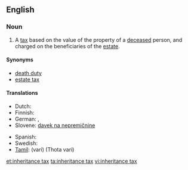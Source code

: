 {{wikipedia}}
==English==

===Noun===
{{en-noun|sg=[[inheritance]] [[tax]]|es}}

# A [[tax]] based on the value of the property of a [[deceased]] person, and charged on the beneficiaries of the [[estate]].

====Synonyms====
* [[death duty]]
* [[estate tax]]

====Translations====
{{trans-top|tax on the property of the deceased}}
* Dutch: {{t|nl|erfbelasting|c}}
* Finnish: {{t-|fi|perintövero}}
* German: {{t|de|Erbschaftsteuer|f}}, {{t|de|Erbschaftssteuer|f}}
* Slovene: [[davek na nepremičnine]] {{m}}
{{trans-mid}}
* Spanish: {{t-|es|impuesto sucesorio}}
* Swedish: {{t|sv|arvskatt|c}}
* [[Tamil]]: {{t|ta|வரி|xs=Tamil}} (vari) (Thota vari)
{{trans-bottom}}

[[et:inheritance tax]]
[[ta:inheritance tax]]
[[vi:inheritance tax]]